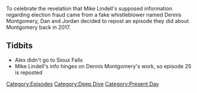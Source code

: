 {{DEFAULTSORT:
    #_EPISODE_0585S:Repost: Episode #25
}}{{DISPLAYTITLE:
    Repost: Episode #25
}}{{Episode
    | title             = Repost: Episode #25
    | caption           = [https://knowledgefight.libsyn.com/repost-episode-25 Listen to this episode on Libsyn]
    | episodeNumber     = S011
    | length            = 02:54:17
    | airDate           = August 13, 2021
    | coverageStartDate = March 20, 2017
    | coverageEndDate   = March 24, 2017
    | episodeType       = [[:Category:Deep Dive|Deep Dive]], [[:Category:Present Day|Present Day]]
    | appearance        = [[Dennis Montgomery]]
    | previousEpisode   = [[585: August 8, 2021]]
    | nextEpisode       = [[586: August 11-12, 2021]]
}}

{{Stub}}

To celebrate the revelation that Mike Lindell's supposed information regarding election fraud came from a fake whistleblower named Dennis Montgomery, Dan and Jordan decided to repost an episode they did about Montgomery back in 2017.

==Tidbits==

*Alex didn't go to Sioux Falls
*Mike Lindell's info hinges on Dennis Montgomery's work, so episode 25 is reposted

[[Category:Episodes]]
[[Category:Deep Dive]]
[[Category:Present Day]]
